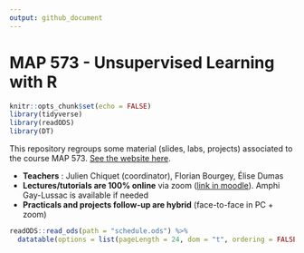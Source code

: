 ```yaml
---
output: github_document
---
```


# MAP 573 - Unsupervised Learning with R

```r
knitr::opts_chunk$set(echo = FALSE)
library(tidyverse)
library(readODS)
library(DT)
```

This repository regroups some material (slides, labs, projects) associated to the course MAP 573. [See the website here](https://jchiquet.github.io/CourseUnsupervisedLearningX).

  - **Teachers** : Julien Chiquet (coordinator), Florian Bourgey, Élise Dumas
  - **Lectures/tutorials are 100% online** via zoom ([link in moodle](https://moodle.polytechnique.fr/enrol/index.php?id=9404)).  Amphi Gay-Lussac is available if needed
  - **Practicals and projects follow-up are hybrid** (face-to-face in PC + zoom)

```r
readODS::read_ods(path = "schedule.ods") %>% 
  datatable(options = list(pageLength = 24, dom = "t", ordering = FALSE), rownames = FALSE)
```



<!-- October the 1st, 2019 -->

<!--   - *Course*: Introduction to clustering -- [slides](https://github.com/jchiquet/CourseUnsupervisedLearningX/raw/master/slides/DataClustering/DataClustering.pdf) -->
<!--   - *Labs*: EM algorithm for mixtures of univariate Gaussians [sheet](https://github.com/jchiquet/CourseUnsupervisedLearningX/raw/master/labs/MixtureModelsEM/tuto_mixtureModelsEM.pdf) -->

<!-- October the 15th, 2019 -->

<!--   - *Course*: Introduction to graph clustering -- [slides](https://github.com/jchiquet/CourseUnsupervisedLearningX/raw/master/slides/GraphClustering/GraphClustering.pdf) -->
<!--   - *Labs*: Hierarchical and Spectral Clustering for Network Data [sheet](https://github.com/jchiquet/CourseUnsupervisedLearningX/raw/master/labs/GraphPartitioning//tuto_GraphPartitioning.pdf) -->
<!--   - *Homework*: Implementing Variational EM in the Stochastic Block Model [sheet](https://github.com/jchiquet/CourseUnsupervisedLearningX/raw/master/Homework/Homework_SBM.pdf) -->


<!-- ### Statistical Models for Networks Data: SBM part 1 -->

<!-- November the 15th, 2018 -->

<!--   - *Course*: Mixture Models, EM algorithm - ### Unsupervised Learning: Clustering
[slides](https://github.com/jchiquet/CourseStatNetwork/raw/master/slides/GraphModel/GraphModels.pdf) -->
<!--   - *Tutorial*: Reminder on mixture models [sheet](https://github.com/jchiquet/CourseStatNetwork/raw/master/practicals/MixtureModelsEM/tuto_mixtureModelsEM.pdf) -->
<!-- [hints](https://github.com/jchiquet/CourseStatNetwork/raw/master/practicals/MixtureModelsEM/hints.R) -->
<!--   - *Correction*: [full algorithm in R](https://github.com/jchiquet/CourseStatNetwork/raw/master/practicals/MixtureModelsEM/full_EM.R) and  -->
<!-- [detailed correction](https://github.com/jchiquet/CourseStatNetwork/raw/master/practicals/MixtureModelsEM/tuto_mixtureModelsEM_corr.pdf) -->

<!-- ### Statistical Models for Networks Data: SBM part 2 -->

<!--   - *Course*: Variational EM algorithm, Stochastic Block Model	- [slides](https://github.com/jchiquet/CourseStatNetwork/raw/master/slides/GraphModel/GraphModels.pdf) -->
<!--   - *Tutorial*: Stochastic Block Model and variational inference [sheet](https://github.com/jchiquet/CourseStatNetwork/raw/master/practicals/GraphModels/tuto_GraphModels.pdf) -->

<!-- November the 22th, 2018 -->

<!-- ## Computer requirements -->

<!-- You need to have a recent version of [Rstudio](https://www.rstudio.com/products/rstudio/download/) installed with [R](https://cran.r-project.org) >= 3.5.1 and the following packages installed: -->

<!-- ### Basic packages for R extensions -->

<!-- ```{r other packages, eval = FALSE} -->
<!-- install.packages("devtools") -->
<!-- install.packages("knitr") -->
<!-- install.packages("rmarkdown") -->
<!-- install.packages("aricode") -->
<!-- install.packages("Matrix") -->
<!-- ``` -->

<!-- ### Packages for graph manipulation -->

<!-- ```{r graph packages, eval = FALSE} -->
<!-- install.packages("igraph") -->
<!-- install.packages("sna") -->
<!-- install.packages("network") -->
<!-- ``` -->

<!-- ### Packages for stochastic block models -->

<!-- ```{r SBM packages, eval = FALSE} -->
<!-- install.packages("blockmodels") -->
<!-- install.packages("mixer") ## you must install from source -->
<!-- ``` -->

<!-- ### Packages for fancy plotting -->

<!-- ```{r tidy packages, eval = FALSE} -->
<!-- install.packages("tidyverse") -->
<!-- install.packages("ggraph") -->
<!-- ``` -->

<!-- ## Evaluation and Projects: extension of the stochastic block model -->

<!--   - *Projects are here*: [subjects](https://github.com/jchiquet/CourseStatNetwork/raw/master/projects/projects.pdf) -->

<!-- Subjects of the projects will be discussed on the 22th of November.  -->

<!-- Evaluation of the module will be made based on 1) a report (less than 10 pages in English) and 2) A 15 talks presenting your project and 3) the reports sent at the end of each tutorial. -->

<!-- ## References  -->

<!-- * [Rstudio cheat sheets](https://www.rstudio.com/resources/cheatsheets/) -->

<!-- Some book (not freely available, sorry) -->

<!-- * [Statistical Analysis of Network Data: Methods and Models, by Eric D. Kolaczyk](https://books.google.fr/books?id=Q-GNLsqq7QwC&source=gbs_book_similarbooks) -->
<!-- * [Statistical Analysis of Network Data with R, by Eric D. Kolaczyk, Gábor Csárdi](https://books.google.fr/books?id=cNMhBAAAQBAJ&source=gbs_navlinks_s) -->
<!-- * Bishop, C. (2000). Introduction to graphical modelling, 2nd edn. Springer, New York. -->
<!-- * Højsgaard, S., Edwards , D., Lauritzen, S. (2012). Graphical Models with R. Springer,  New York. -->

<!-- Some material online  -->

<!-- * [Eric D. Kolazcyk's course slides](http://math.bu.edu/ness12/ness2012-shortcourse-kolaczyk.pdf) -->
<!-- * [Catherine Matias's course page (in French)](http://cmatias.perso.math.cnrs.fr/Cours_Graphes.html) -->


